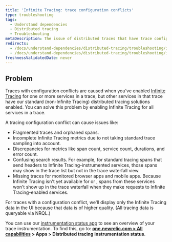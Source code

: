 ```yaml
---
title: 'Infinite Tracing: trace configuration conflicts'
type: troubleshooting
tags:
  - Understand dependencies
  - Distributed tracing
  - Troubleshooting
metaDescription: The issue of distributed traces that have trace configuration conflicts (some services having Infinite Tracing and some have standard tracing).
redirects:
  - /docs/understand-dependencies/distributed-tracing/troubleshooting/infinite-tracing-tracing-configuration-conflicts
  - /docs/understand-dependencies/distributed-tracing/troubleshooting/infinite-tracing-trace-configuration-conflicts
freshnessValidatedDate: never
---
```


## Problem

Traces with configuration conflicts are caused when you've enabled [Infinite Tracing](/docs/understand-dependencies/distributed-tracing/infinite-tracing/introduction-infinite-tracing) for one or more services in a trace, but other services in that trace have our standard (non-Infinite Tracing) distributed tracing solutions enabled. You can solve this problem by enabling Infinite Tracing for all services in a trace.

A tracing configuration conflict can cause issues like:

* Fragmented traces and orphaned spans.
* Incomplete Infinite Tracing metrics due to not taking standard trace sampling into account.
* Discrepancies for metrics like span count, service count, durations, and error count.
* Confusing search results. For example, for standard tracing spans that send headers to Infinite Tracing-instrumented services, those spans may show in the trace list but not in the trace waterfall view.
* Missing traces for monitored browser apps and mobile apps. Because Infinite Tracing isn't yet available for <InlinePopover type="mobile" /> or <InlinePopover type="browser" />, spans from these services won't show up in the trace waterfall when they make requests to Infinite Tracing-enabled services.


For traces with a configuration conflict, we'll display only the Infinite Tracing data in the UI because that data is of higher quality. (All tracing data is queryable via NRQL.)

You can use our [instrumentation status app](https://one.newrelic.com/dt-setup-assistant) to see an overview of your trace instrumentation. To find this, go to: <DNT>**[one.newrelic.com > All capabilities](https://one.newrelic.com/all-capabilities) > Apps > Distributed tracing instrumentation status**</DNT>.

